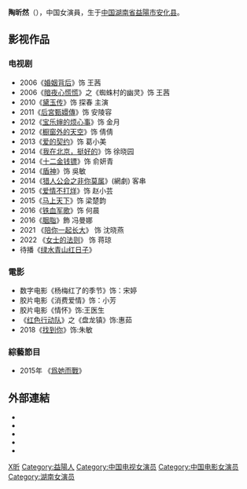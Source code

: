 {{藝人
| 姓名 = 陶昕然
| 類型 = 女演員
| 圖片 =
| 圖片尺寸 =
| 圖片簡介 =
| 英文名 =
| 羅馬拼音 = Tao Xin Ran
| 本名 =
| 綽號 = 
| 國籍 = {{PRC}}
| 民族 = [[汉族|汉族]]
| 籍貫 =
| 出生日期 = {{birth_date_and_age|1986|1|13}}
| 出生地點 = {{CHN}}[[湖南省|湖南省]][[益陽市|益陽市]][[安化县|安化县]]
| 職業 = [[演員|演員]]
| 語言 = [[汉语|汉语]]
| 教育程度 = [[天津音乐學院|天津音乐學院]]表演系
| 配偶 = {{marriage|[[何建泽|何建泽]]|2015}}
| 子女 = 1女
| 出道作 =
| 出道日期 = 
| 代表作 =《[[後宮甄嬛傳_(電視劇)|后宮甄嬛傳]]》
| 活躍年代 = 2011年至今
| 經紀公司 = 世纪星润
| 網站 =
| 相關團體 =
| 獎項 =
| IMDb = 5019843
}}
'''陶昕然'''（{{bd|1986年|1月13日|catIdx=T陶}}），中国女演員，生于[[中国|中国]][[湖南省|湖南省]][[益陽市|益陽市]][[安化县|安化县]]。

==影视作品==
=== 电视剧 ===
*2006《[[婚姻背后|婚姻背后]]》饰 王茜
*2006《[[暗夜心慌慌|暗夜心慌慌]]》之《蜘蛛村的幽灵》饰 王茜
*2010《[[黛玉传|黛玉传]]》饰 探春 主演
*2011《[[後宮甄嬛傳_(電視劇)|后宮甄嬛傳]]》饰 安陵容 
*2012《[[宝乐婶的烦心事|宝乐婶的烦心事]]》饰 金月 
*2012《[[橱窗外的天空|橱窗外的天空]]》饰 倩倩 
*2013《[[爱的契约|爱的契约]]》饰 葛小美 
*2014《[[我在北京，挺好的|我在北京，挺好的]]》饰 徐晓园 
*2014《[[十二金钱镖_(电视剧)|十二金钱镖]]》饰 俞妍青 
*2014《[[盾神|盾神]]》饰 吳敏 
*2014《[[猎人公会之非你莫属|猎人公会之非你莫属]]》(網劇) 客串
*2015《[[爱情不打烊|爱情不打烊]]》饰 赵小芸 
*2015《[[马上天下|马上天下]]》饰 梁楚韵 
*2016《[[铁血军歌|铁血军歌]]》饰 何晨 
*2016《[[胭脂_(电视剧)|胭脂]]》飾  冯曼娜 
*2021 《[[陪你一起长大|陪你一起长大]]》 饰 沈晓燕
*2022 《[[女士的法则|女士的法则]]》 饰 蒋琼
*待播《[[绿水青山红日子|绿水青山红日子]]》

===電影===
*数字电影《杨梅红了的季节》饰：宋婷 
*胶片电影《消费爱情》饰：小芳
*胶片电影《情怀》饰:王医生
*《[[红色行动队|红色行动队]]》之《盘龙镇》饰:惠茹
*2018《[[找到你|找到你]]》饰:朱敏

===綜藝節目===
*2015年 《[[爲她而戰|爲她而戰]]》

==外部連結==
* {{Sinaweibo|ttxinran}}
* {{Sinablog|ttxinran}}
* {{imdb name|5019843}}{{en}}
* {{douban people}}
* {{Mtime people|1622566}}
{{DEFAULTSORT:T陶}}
[[Category:陶姓|X昕]]
[[Category:益陽人|Category:益陽人]]
[[Category:中国电视女演员|Category:中国电视女演员]]
[[Category:中国电影女演员|Category:中国电影女演员]]

[[Category:湖南女演员|Category:湖南女演员]]
